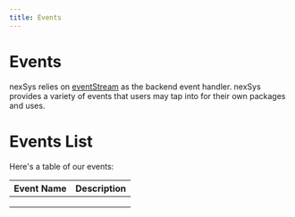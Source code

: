 ```yaml
---
title: Events
---
```


# Events

nexSys relies on [eventStream](../eventStream/introduction.mdx) as the backend event handler. nexSys provides a variety of events that users may tap into for their own packages and uses.

# Events List

Here's a table of our events:

| Event Name | Description |
| ---------- | ----------- |
|            |             |
|            |             |
|            |             |

